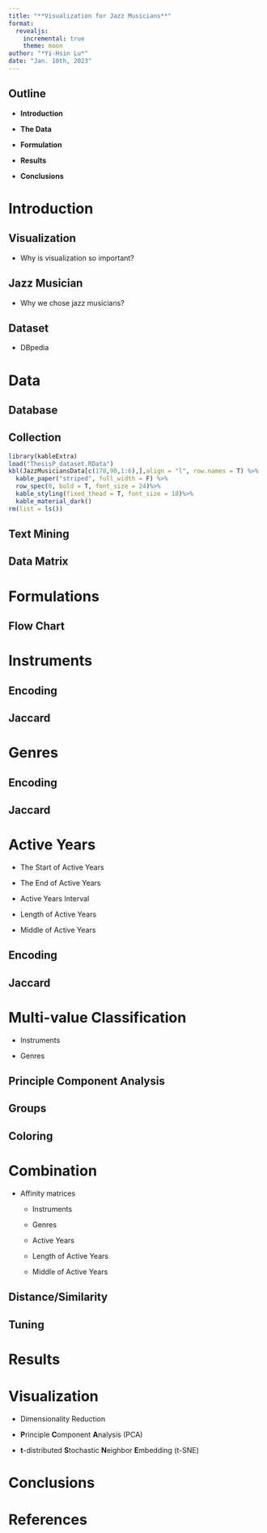 ```yaml
---
title: "**Visualization for Jazz Musicians**"
format:
  revealjs:
    incremental: true
    theme: moon
author: "*Yi-Hsin Lu*"
date: "Jan. 10th, 2023"
---
```


## Outline

-   **Introduction**

-   **The Data**

-   **Formulation**

-   **Results**

-   **Conclusions**

# Introduction

## Visualization

-   Why is visualization so important?

## Jazz Musician

-   Why we chose jazz musicians?

## Dataset

-   DBpedia

# Data

## Database

## Collection

```r
library(kableExtra)
load("ThesisP_dataset.RData")
kbl(JazzMusiciansData[c(178,90,1:6),],align = "l", row.names = T) %>%
  kable_paper("striped", full_width = F) %>%
  row_spec(0, bold = T, font_size = 24)%>%
  kable_styling(fixed_thead = T, font_size = 18)%>%
  kable_material_dark()
rm(list = ls())
```

## Text Mining

## Data Matrix

# Formulations

## Flow Chart

# Instruments

## Encoding

## Jaccard

# Genres

## Encoding

## Jaccard

# Active Years

-   The Start of Active Years

-   The End of Active Years

-   Active Years Interval

-   Length of Active Years

-   Middle of Active Years

## Encoding

## Jaccard

# Multi-value Classification

-   Instruments

-   Genres

## Principle Component Analysis

## Groups

## Coloring

# Combination

-   Affinity matrices

    -   Instruments

    -   Genres

    -   Active Years

    -   Length of Active Years

    -   Middle of Active Years

## Distance/Similarity

## Tuning

# Results

# Visualization

-   Dimensionality Reduction

-   **P**rinciple **C**omponent **A**nalysis (PCA)

-   **t**-distributed **S**tochastic **N**eighbor **E**mbedding (t-SNE)

# Conclusions

# References
